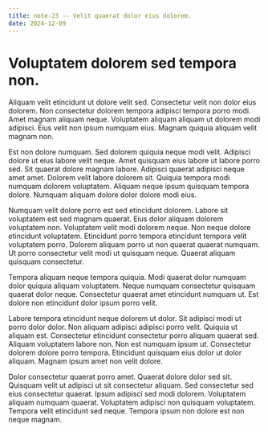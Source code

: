 ```yaml
---
title: note-23 -- Velit quaerat dolor eius dolorem.
date: 2024-12-09
---
```


# Voluptatem dolorem sed tempora non.

Aliquam velit etincidunt ut dolore velit sed. Consectetur velit non dolor eius dolorem. Non consectetur dolorem tempora
adipisci tempora porro modi. Amet magnam aliquam neque. Voluptatem aliquam aliquam ut dolorem modi adipisci. Eius velit
non ipsum numquam eius. Magnam quiquia aliquam velit magnam non.

Est non dolore numquam. Sed dolorem quiquia neque modi velit. Adipisci dolore ut eius labore velit neque. Amet quisquam
eius labore ut labore porro sed. Sit quaerat dolore magnam labore. Adipisci quaerat adipisci neque amet amet. Dolorem
velit labore dolorem sit. Quiquia tempora modi numquam dolorem voluptatem. Aliquam neque ipsum quisquam tempora dolore.
Numquam aliquam dolore dolor dolore modi eius.

Numquam velit dolore porro est sed etincidunt dolorem. Labore sit voluptatem est sed magnam quaerat. Eius dolor aliquam
dolorem voluptatem non. Voluptatem velit modi dolorem neque. Non neque dolore etincidunt voluptatem. Etincidunt porro
tempora etincidunt tempora velit voluptatem porro. Dolorem aliquam porro ut non quaerat quaerat numquam. Ut porro
consectetur velit modi ut quisquam neque. Quaerat aliquam quisquam consectetur.

Tempora aliquam neque tempora quiquia. Modi quaerat dolor numquam dolor quiquia aliquam voluptatem. Neque numquam
consectetur quisquam quaerat dolor neque. Consectetur quaerat amet etincidunt numquam ut. Est dolore non etincidunt
dolor ipsum porro velit.

Labore tempora etincidunt neque dolorem ut dolor. Sit adipisci modi ut porro dolor dolor. Non aliquam adipisci adipisci
porro velit. Quiquia ut aliquam est. Consectetur etincidunt consectetur porro aliquam quaerat sed. Aliquam voluptatem
labore non. Non est numquam ipsum ut. Consectetur dolorem dolore porro tempora. Etincidunt quisquam eius dolor ut dolor
aliquam. Magnam ipsum amet non velit dolore.

Dolor consectetur quaerat porro amet. Quaerat dolore dolor sed sit. Quisquam velit ut adipisci ut sit consectetur
aliquam. Sed consectetur sed eius consectetur quaerat. Ipsum adipisci sed modi dolorem. Voluptatem aliquam numquam
quaerat. Voluptatem adipisci non quisquam voluptatem. Tempora velit etincidunt sed neque. Tempora ipsum non dolore est
non neque magnam.
